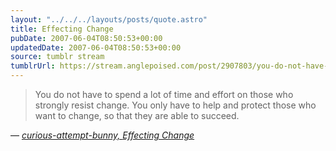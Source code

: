 ```yaml
---
layout: "../../../layouts/posts/quote.astro"
title: Effecting Change
pubDate: 2007-06-04T08:50:53+00:00
updatedDate: 2007-06-04T08:50:53+00:00
source: tumblr stream
tumblrUrl: https://stream.anglepoised.com/post/2907803/you-do-not-have-to-spend-a-lot-of-time-and-effort
---
```


> You do not have to spend a lot of time and effort on those who strongly resist change. You only have to help and protect those who want to change, so that they are able to succeed.

— <cite>[curious-attempt-bunny, _Effecting Change_](http://curious-attempt-bunny.blogspot.com/2007/03/effecting-change.html)</cite>
